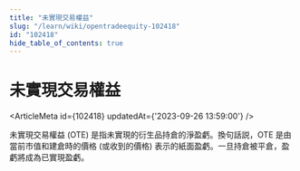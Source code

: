```yaml
---
title: "未實現交易權益"
slug: "/learn/wiki/opentradeequity-102418"
id: "102418"
hide_table_of_contents: true
---
```



# 未實現交易權益

<ArticleMeta id={102418} updatedAt={'2023-09-26 13:59:00'} />
<div className='border-solid border-b border-t-0 my-4 border-[var(--ifm-color-gray-300)]' />

未實現交易權益 (OTE) 是指未實現的衍生品持倉的淨盈虧。換句話説，OTE 是由當前市值和建倉時的價格 (或收到的價格) 表示的紙面盈虧。一旦持倉被平倉，盈虧將成為已實現盈虧。
